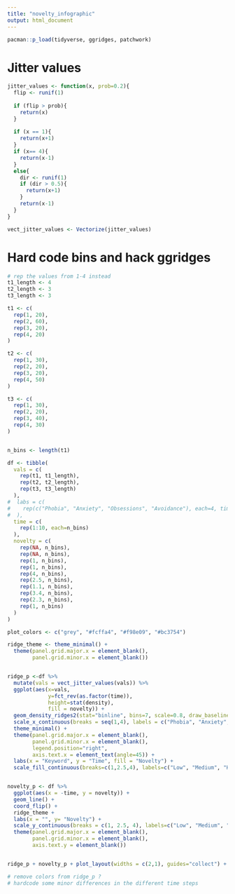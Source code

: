 ```yaml
---
title: "novelty_infographic"
output: html_document
---
```


```r
pacman::p_load(tidyverse, ggridges, patchwork)


```

# Jitter values
```r
jitter_values <- function(x, prob=0.2){
  flip <- runif(1)
  
  if (flip > prob){
    return(x)
  }
  
  if (x == 1){
    return(x+1)
  }
  if (x== 4){
    return(x-1)
  }
  else{
    dir <- runif(1)
    if (dir > 0.5){
      return(x+1)
    }
    return(x-1)
  }
}

vect_jitter_values <- Vectorize(jitter_values)
```


# Hard code bins and hack ggridges
```r

# rep the values from 1-4 instead
t1_length <- 4
t2_length <- 3
t3_length <- 3

t1 <- c(
  rep(1, 20),
  rep(2, 60),
  rep(3, 20),
  rep(4, 20)
)

t2 <- c(
  rep(1, 30),
  rep(2, 20),
  rep(3, 20),
  rep(4, 50)
)

t3 <- c(
  rep(1, 30),
  rep(2, 20),
  rep(3, 40),
  rep(4, 30)
)


n_bins <- length(t1)

df <- tibble(
  vals = c(
    rep(t1, t1_length),
    rep(t2, t2_length),
    rep(t3, t3_length)
  ),
#  labs = c(
#    rep(c("Phobia", "Anxiety", "Obsessions", "Avoidance"), each=4, times=10)
#  ),
  time = c(
    rep(1:10, each=n_bins)
  ),
  novelty = c(
    rep(NA, n_bins),
    rep(NA, n_bins), 
    rep(1, n_bins), 
    rep(1, n_bins), 
    rep(4, n_bins),  
    rep(2.5, n_bins), 
    rep(1.1, n_bins), 
    rep(3.4, n_bins), 
    rep(2.3, n_bins), 
    rep(1, n_bins)
  )
)

plot_colors <- c("grey", "#fcffa4", "#f98e09", "#bc3754")

ridge_theme <- theme_minimal() +
  theme(panel.grid.major.x = element_blank(),
        panel.grid.minor.x = element_blank())


ridge_p <-df %>% 
  mutate(vals = vect_jitter_values(vals)) %>% 
  ggplot(aes(x=vals, 
             y=fct_rev(as.factor(time)), 
             height=stat(density),
             fill = novelty)) +
  geom_density_ridges2(stat="binline", bins=7, scale=0.8, draw_baseline=F) +
  scale_x_continuous(breaks = seq(1,4), labels = c("Phobia", "Anxiety", "Obsessions", "Avoidance")) +
  theme_minimal() +
  theme(panel.grid.major.x = element_blank(),
        panel.grid.minor.x = element_blank(),
        legend.position="right",
        axis.text.x = element_text(angle=45)) +
  labs(x = "Keyword", y = "Time", fill = "Novelty") +
  scale_fill_continuous(breaks=c(1,2.5,4), labels=c("Low", "Medium", "High"), type="viridis", direction=-1)


novelty_p <- df %>% 
  ggplot(aes(x = -time, y = novelty)) +
  geom_line() +
  coord_flip() +
  ridge_theme +
  labs(x = "", y= "Novelty") +
  scale_y_continuous(breaks = c(1, 2.5, 4), labels=c("Low", "Medium", "High")) +
  theme(panel.grid.major.x = element_blank(),
        panel.grid.minor.x = element_blank(),
        axis.text.y = element_blank())


ridge_p + novelty_p + plot_layout(widths = c(2,1), guides="collect") + plot_annotation(tag_levels="a")

# remove colors from ridge_p ?
# hardcode some minor differences in the different time steps


```



